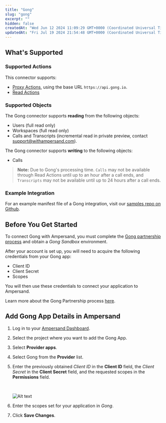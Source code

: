 ```yaml
---
title: "Gong"
slug: "gong"
excerpt: ""
hidden: false
createdAt: "Wed Jun 12 2024 11:09:29 GMT+0000 (Coordinated Universal Time)"
updatedAt: "Fri Jul 19 2024 21:54:48 GMT+0000 (Coordinated Universal Time)"
---
```

## What's Supported

### Supported Actions

This connector supports:
- [Proxy Actions](/define-integrations/proxy-actions), using the base URL `https://api.gong.io`.
- [Read Actions](/define-integrations/read-actions)

### Supported Objects

The Gong connector supports **reading** from the following objects:
- Users (full read only)
- Workspaces (full read only)
- Calls and Transcripts (incremental read in private preview, contact support@withampersand.com).

The Gong connector supports **writing** to the following objects:
- Calls

> **Note:** Due to Gong's processing time. `Calls` may not be available through Read Actions until up to an hour after a call ends, and `Transcripts` may not be available until up to 24 hours after a call ends.

### Example Integration

For an example manifest file of a Gong integration, visit our [samples repo on Github](https://github.com/amp-labs/samples/blob/main/gong/amp.yaml).

## Before You Get Started

To connect Gong with Ampersand, you must complete the [Gong partnership process](https://www.gong.io/partners/) and obtain a _Gong Sandbox_ environment. 

After your account is set up, you will need to acquire the following credentials from your Gong app:

- Client ID
- Client Secret
- Scopes

You will then use these credentials to connect your application to Ampersand.

Learn more about the Gong Partnership process [here](https://help.gong.io/docs/how-to-use-the-gong-developers-hub).

## Add Gong App Details in Ampersand

1. Log in to your [Ampersand Dashboard](https://dashboard.withampersand.com).

2. Select the project where you want to add the Gong App.

3. Select **Provider apps**.

4. Select Gong from the **Provider** list.

5. Enter the previously obtained _Client ID_ in the **Client ID** field, the _Client Secret_ in the **Client Secret** field, and the requested scopes in the **Permissions** field.

   <br />

   ![Alt text](/images/provider-guides/00ebe8e-gong.gif)

6. Enter the scopes set for your application in _Gong_.

7. Click **Save Changes**.
